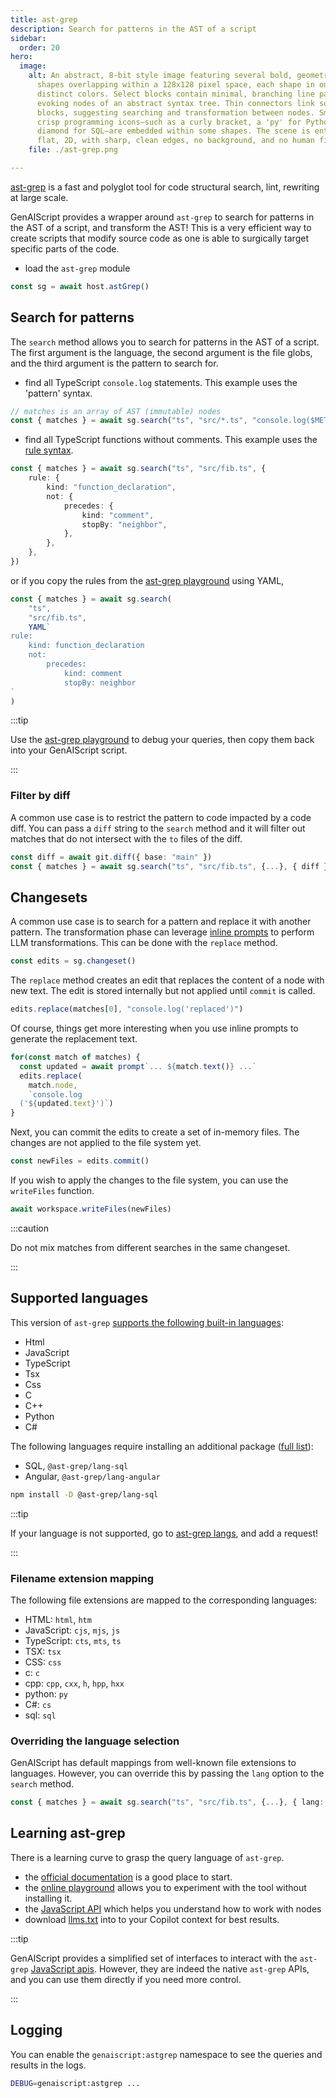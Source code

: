 ```yaml
---
title: ast-grep
description: Search for patterns in the AST of a script
sidebar:
  order: 20
hero:
  image:
    alt: An abstract, 8-bit style image featuring several bold, geometric code block
      shapes overlapping within a 128x128 pixel space, each shape in one of five
      distinct colors. Select blocks contain minimal, branching line patterns
      evoking nodes of an abstract syntax tree. Thin connectors link some
      blocks, suggesting searching and transformation between nodes. Small,
      crisp programming icons—such as a curly bracket, a 'py' for Python, and a
      diamond for SQL—are embedded within some shapes. The scene is entirely
      flat, 2D, with sharp, clean edges, no background, and no human figures.
    file: ./ast-grep.png

---
```


[ast-grep](https://ast-grep.github.io/) is a fast and polyglot tool for code structural search, lint, rewriting at large scale.

GenAIScript provides a wrapper around `ast-grep` to search for patterns in the AST of a script,
and transform the AST! This is a very efficient way to create scripts that modify source code as one is able
to surgically target specific parts of the code.

- load the `ast-grep` module

```ts
const sg = await host.astGrep()
```

## Search for patterns

The `search` method allows you to search for patterns in the AST of a script.
The first argument is the language, the second argument is the file globs, and the third argument is the pattern to search for.

- find all TypeScript `console.log` statements. This example uses the 'pattern' syntax.

```ts
// matches is an array of AST (immutable) nodes
const { matches } = await sg.search("ts", "src/*.ts", "console.log($META)")
```

- find all TypeScript functions without comments. This example uses the [rule syntax](https://ast-grep.github.io/reference/rule.html).

```ts
const { matches } = await sg.search("ts", "src/fib.ts", {
    rule: {
        kind: "function_declaration",
        not: {
            precedes: {
                kind: "comment",
                stopBy: "neighbor",
            },
        },
    },
})
```

or if you copy the rules from the [ast-grep playground](https://ast-grep.github.io/playground.html) using YAML,

```ts
const { matches } = await sg.search(
    "ts",
    "src/fib.ts",
    YAML`
rule:
    kind: function_declaration
    not:
        precedes: 
            kind: comment
            stopBy: neighbor
`
)
```

:::tip

Use the [ast-grep playground](https://ast-grep.github.io/playground.html) to debug your queries,
then copy them back into your GenAIScript script.

:::

### Filter by diff

A common use case is to restrict the pattern to code impacted by a code diff.
You can pass a `diff` string to the `search` method and it will filter out matches
that do not intersect with the `to` files of the diff.

```ts "{ diff }" wrap
const diff = await git.diff({ base: "main" })
const { matches } = await sg.search("ts", "src/fib.ts", {...}, { diff })
```

## Changesets

A common use case is to search for a pattern and replace it with another pattern. The transformation phase can leverage
[inline prompts](/genaiscript/reference/scripts/inline-prompts) to perform LLM transformations.
This can be done with the `replace` method.

```js
const edits = sg.changeset()
```

The `replace` method creates an edit that replaces the content of a node with new text.
The edit is stored internally but not applied until `commit` is called.

```js
edits.replace(matches[0], "console.log('replaced')")
```

Of course, things get more interesting when you use inline prompts to generate the replacement text.

```js wrap
for(const match of matches) {
  const updated = await prompt`... ${match.text()} ...`
  edits.replace(
    match.node,
    `console.log
  ('${updated.text}')`)
}
```

Next, you can commit the edits to create a set of in-memory files. The changes are not applied
to the file system yet.

```js
const newFiles = edits.commit()
```

If you wish to apply the changes to the file system, you can use the `writeFiles` function.

```js
await workspace.writeFiles(newFiles)
```

:::caution

Do not mix matches from different searches in the same changeset.

:::

## Supported languages

This version of `ast-grep` [supports the following built-in languages](https://ast-grep.github.io/reference/api.html#supported-languages):

- Html
- JavaScript
- TypeScript
- Tsx
- Css
- C
- C++
- Python
- C#

The following languages require installing an additional package ([full list](https://www.npmjs.com/search?q=keywords:ast-grep-lang)):

- SQL, `@ast-grep/lang-sql`
- Angular, `@ast-grep/lang-angular`

```sh
npm install -D @ast-grep/lang-sql
```

:::tip

If your language is not supported, go to [ast-grep langs](https://github.com/ast-grep/langs/issues), and add a request!

:::

### Filename extension mapping

The following file extensions are mapped to the corresponding languages:

- HTML: `html`, `htm`
- JavaScript: `cjs`, `mjs`, `js`
- TypeScript: `cts`, `mts`, `ts`
- TSX: `tsx`
- CSS: `css`
- c: `c`
- cpp: `cpp`, `cxx`, `h`, `hpp`, `hxx`
- python: `py`
- C#: `cs`
- sql: `sql`

### Overriding the language selection

GenAIScript has default mappings from well-known file extensions to languages.
However, you can override this by passing the `lang` option to the `search` method.

```ts "{ lang: "ts" }"
const { matches } = await sg.search("ts", "src/fib.ts", {...}, { lang: "ts" })
```

## Learning ast-grep

There is a learning curve to grasp the query language of `ast-grep`.

- the [official documentation](https://ast-grep.github.io/docs/) is a good place to start.
- the [online playground](https://ast-grep.github.io/playground.html) allows you to experiment with the tool without installing it.
- the [JavaScript API](https://ast-grep.github.io/guide/api-usage/js-api.html#inspection) which helps you understand how to work with nodes
- download [llms.txt](https://ast-grep.github.io/llms-full.txt) into to your Copilot context for best results.

:::tip

GenAIScript provides a simplified set of interfaces to interact with the `ast-grep` [JavaScript apis](https://ast-grep.github.io/guide/api-usage/js-api.html).
However, they are indeed the native `ast-grep` APIs, and you can use them directly if you need more control.

:::

## Logging

You can enable the `genaiscript:astgrep` namespace to see the queries and results in the logs.

```sh
DEBUG=genaiscript:astgrep ...
```
